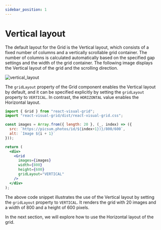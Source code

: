 ```yaml
---
sidebar_position: 1
---
```


# Vertical layout

The default layout for the Grid is the Vertical layout, which consists of a fixed number of columns and a vertically scrollable grid container. The number of columns is calculated automatically based on the specified gap settings and the width of the grid container. The following image displays the Vertical layout of the grid and the scrolling direction.

![vertical_layout](./vertical_layout.png)

The `gridLayout` property of the Grid component enables the Vertical layout by default, and it can be specified explicitly by setting the `gridLayout` property to `VERTICAL`. In contrast, the `HORIZONTAL` value enables the Horizontal layout.

```jsx title="Vertical.jsx"
import { Grid } from "react-visual-grid";
import "react-visual-grid/dist/react-visual-grid.css";

const images = Array.from({ length: 20 }, (_, index) => ({
  src: `https://picsum.photos/id/${index+1})}/800/600`,
  alt: `Image ${i + 1}`
}));

return (
  <div>
    <Grid
      images={images}
      width={800}
      height={600}
      gridLayout="VERTICAL"
    />
  </div>
);
```

The above code snippet illustrates the use of the Vertical layout by setting the `gridLayout` property to `VERTICAL`. It renders the grid with 20 images and a width of 800 and a height of 600 pixels.

In the next section, we will explore how to use the Horizontal layout of the grid.